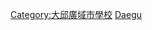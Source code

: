 {{Commonscat|Universities and colleges in Daegu}}

[[Category:大邱廣域市學校|Category:大邱廣域市學校]]
[[Category:韓國各市道大學|Daegu]]